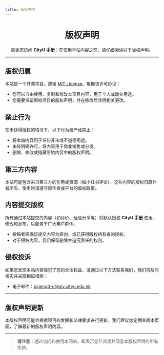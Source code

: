 ```yaml
---
title: 版权声明
---
```


<div align="center" style={{ lineHeight: '1.5', fontSize: '0.9rem' }}>
    <h1 style={{ marginBottom: '0.5rem', fontSize: '2.5rem', background: 'linear-gradient(90deg, #de6f31, #da542b, #bf1846, #9f0c43)', WebkitBackgroundClip: 'text', WebkitTextFillColor: 'transparent' }}><strong>版权声明</strong></h1>
    <p style={{ marginBottom: '0.5rem', color: '#555' }}>感谢您访问 <strong>CityU 手册</strong>！在使用本站内容之前，请仔细阅读以下版权声明。</p>
</div>

---

## **版权归属**

本站是一个开源项目，遵循 [MIT License](https://opensource.org/licenses/MIT)。根据该许可协议：

- 您可以自由使用、复制和修改本项目内容，用于个人或商业用途。
- 您需要保留原始项目的版权声明，并在修改后注明相关更改。

## **禁止行为**

在未获得授权的情况下，以下行为被严格禁止：

- 将本站内容用于任何非法或不道德用途。
- 未经明确许可，将内容用于商业销售或分发。
- 删除、修改或隐藏原始内容中的版权声明。

## **第三方内容**

本站可能包含来自第三方的引用或资源（如小红书评论）。这些内容的版权归原作者所有，使用时请遵守原作者或平台的版权政策。

## **内容提交版权**

所有通过本站提交的内容（如评价、经验分享等）将默认授权 **CityU 手册** 使用、修改和发布，以服务于广大用户群体。

- 投稿者需保证提交内容为原创，或已获得版权持有者的授权。
- 对于侵权内容，我们保留删除并追究责任的权利。

## **侵权投诉**

如果您发现本站内容侵犯了您的合法权益，请通过以下方式联系我们，我们将及时核实并采取相应措施：

- 电子邮件：[jcpeng3-c@my.cityu.edu.hk](mailto:jcpeng3-c@my.cityu.edu.hk)

---

## **版权声明更新**

本版权声明可能会根据项目的发展和法律要求进行更新。我们建议您定期查阅本页面，了解最新的版权声明内容。

---

> **请注意**：通过访问和使用本网站，即表示您已阅读并同意本版权声明的所有条款。
